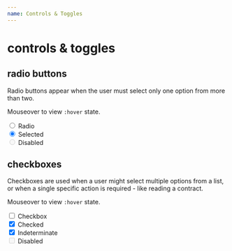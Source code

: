 ```yaml
---
name: Controls & Toggles
---
```



# controls & toggles

## radio buttons

Radio buttons appear when the user must select only one option from more than two.

Mouseover to view `:hover` state.

<Playground>
  <div className="radiobutton">
    <input type="radio" id="radiobutton1" name="radiobutton" />
    <label htmlFor="radiobutton1">Radio</label>
  </div>

  <div className="radiobutton">
    <input type="radio" id="radiobutton2" name="radiobutton" checked />
    <label htmlFor="radiobutton2">Selected</label>
  </div>

  <div className="radiobutton radiobutton--disabled">
    <input type="radio" id="radiobutton3" name="radiobutton" disabled />
    <label htmlFor="radiobutton3">Disabled</label>
  </div>
</Playground>

## checkboxes

Checkboxes are used when a user might select multiple options from a list, or when a single specific action is required - like reading a contract.

Mouseover to view `:hover` state.

<Playground>
  <div className="a-checkbox">
    <input type="checkbox" id="checkbox1" />
    <label htmlFor="checkbox1">Checkbox</label>
  </div>

  <div className="a-checkbox">
    <input type="checkbox" id="checkbox2" checked />
    <label htmlFor="checkbox2">Checked</label>
  </div>

  <div className="a-checkbox a-checkbox--indeterminate">
    <input type="checkbox" id="checkbox3" checked />
    <label htmlFor="checkbox3">Indeterminate</label>
  </div>

  <div className="a-checkbox a-checkbox--disabled">
    <input type="checkbox" id="checkbox4" disabled />
    <label htmlFor="checkbox4">Disabled</label>
  </div>
</Playground>
